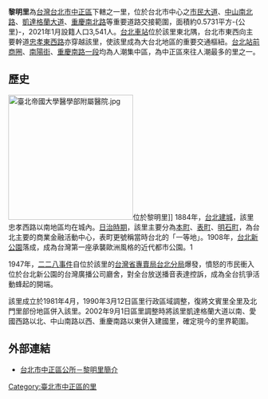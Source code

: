 {{noteTA
|T = 黎明里 (台北市)
|1 = zh-hant:黎明里; zh-hans:黎明里}}
{{Otheruses|黎明里|subject=台北市中正區的一個里|other=同名的里}}
{{Coord|25.038||N|121.521||E|region:TW|display=title}}
{{Infobox ROC Village or Li
| City/CountyName = 台北市
| DivName         = 中正區
| Village/LiName  = 黎明
| Village/Li      = 里
| OldName         = [[表町|表町]]、[[明石町|明石町]]、[[本町|本町]]
| AreaTotal       = 0.5731
| HouseholdTotal  = 1,674
| PopTotal        = 3,541
| YearMonth       = [[2021年1月|2021年1月]]
| Male            = 1,704
| Female          = 1,837
| Head            = 鄭燕宗
| Sub             = 13
| Website         = https://li.taipei/cp.aspx?n=1A77D5626C430A09
| Neighbors       = [[梅花里_(台北市)|梅花里]]、[[幸福里_(台北市)|幸福里]]、[[東門里_(台北市)|東門里]]、[[建國里_(台北市)|建國里]]、[[光復里_(台北市)|光復里]]；[[大同區_(臺北市)|大同區]]-{[[建明里_(台北市)|建明里]]}-；[[中山區_(臺北市)|中山區]][[民安里_(台北市)|民安里]]
| MapLocation     = LiMing-Li in ZhongZheng.PNG
| Phone           = 2-23820387
| Address         = 忠孝西路一段29巷2號
| DataSource      = 戶口資料：[http://www.czone.tcg.gov.tw/tp92-1/index.htm 台北市區里鄰電子地圖]
}}
'''黎明里'''為[[台灣|台灣]][[台北市|台北市]][[中正區_(臺北市)|中正區]]下轄之一里，位於台北市中心之[[市民大道|市民大道]]、[[中山南路_(臺北市)|中山南]][[中山北路_(台北市)|北路]]、[[凱達格蘭大道|凱達格蘭大道]]、[[重慶南路_(台北市)|重慶南]][[重慶北路_(台北市)|北路]]等重要道路交接範圍，面積約0.5731平方-{公里}-，2021年1月設籍人口3,541人。[[台北車站|台北車站]]位於該里東北隅，台北市東西向主要幹道[[忠孝東路|忠孝東]][[忠孝西路_(臺北市)|西路]]亦穿越該里，使該里成為大台北地區的重要交通樞紐。[[台北站前商圈|台北站前商圈]]、[[南陽街|南陽街]]、[[重慶南路_(臺北市)|重慶南路一段]]均為人潮集中區，為中正區來往人潮最多的里之一。

==歷史==
[[File:臺北帝國大學醫學部附屬醫院.jpg|250px]]位於黎明里]]
1884年，[[台北城|台北建城]]，該里忠孝西路以南地區均在城內。[[台灣日治時期|日治時期]]，該里主要分為[[本町|本町]]、[[表町|表町]]、[[明石町|明石町]]，為台北主要的商業金融活動中心，表町更號稱當時台北的「一等地」。1908年，[[二二八和平紀念公園|台北新公園]]落成，成為台灣第一座承襲歐洲風格的近代都市公園。1

1947年，[[二二八事件|二二八事件]]自位於該里的[[台灣省專賣局台北分局|台灣省專賣局台北分局]]爆發，憤怒的市民衝入位於台北新公園的台灣廣播公司廳舍，對全台放送播音表達控訴，成為全台抗爭活動蜂起的開端。

該里成立於1981年4月，1990年3月12日區里行政區域調整，復將文賓里全里及北門里部份地區併入該里。2002年9月1日區里調整時將該里凱達格蘭大道以南、愛國西路以北、中山南路以西、重慶南路以東併入建國里，確定現今的里界範圍。

==外部連結==
*{{zh-tw}}[http://www.zzdo.taipei.gov.tw/ct.asp?xItem=35649&ctNode=4665&mp=124101 台北市中正區公所－黎明里簡介]{{dead link|date=2018年5月 |bot=InternetArchiveBot |fix-attempted=yes }}
{{臺北市中正區}}

[[Category:臺北市中正區的里|Category:臺北市中正區的里]]